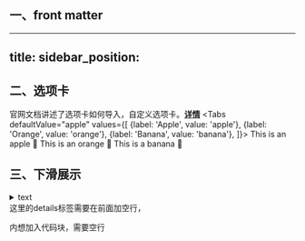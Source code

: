 ## 一、front matter
---
title:
sidebar_position:
---

## 二、选项卡
官网文档讲述了选项卡如何导入，自定义选项卡。[**详情**](https://docusaurus.io/zh-CN/docs/markdown-features/tabs)
<Tabs
  defaultValue="apple"
  values={[
    {label: 'Apple', value: 'apple'},
    {label: 'Orange', value: 'orange'},
    {label: 'Banana', value: 'banana'},
  ]}>
  <TabItem value="apple">This is an apple 🍎</TabItem>
  <TabItem value="orange">This is an orange 🍊</TabItem>
  <TabItem value="banana">This is a banana 🍌</TabItem>
</Tabs>

## 三、下滑展示
<details>
<summary> text </summary>
<p>
</p>
</details>
这里的details标签需要在前面加空行，<p></p>内想加入代码块，需要空行



